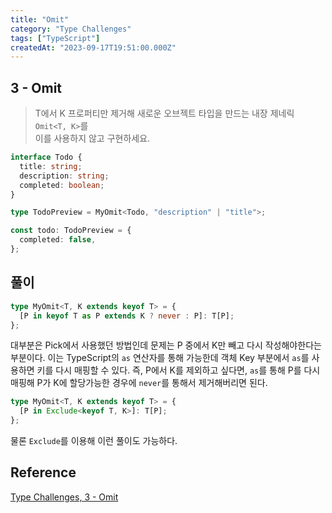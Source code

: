 ```yaml
---
title: "Omit"
category: "Type Challenges"
tags: ["TypeScript"]
createdAt: "2023-09-17T19:51:00.000Z"
---
```


## **3 - Omit**

> T에서 K 프로퍼티만 제거해 새로운 오브젝트 타입을 만드는 내장 제네릭 `Omit<T, K>`를  
> 이를 사용하지 않고 구현하세요.

```typescript
interface Todo {
  title: string;
  description: string;
  completed: boolean;
}

type TodoPreview = MyOmit<Todo, "description" | "title">;

const todo: TodoPreview = {
  completed: false,
};
```

## **풀이**

```typescript
type MyOmit<T, K extends keyof T> = {
  [P in keyof T as P extends K ? never : P]: T[P];
};
```

대부분은 Pick에서 사용했던 방법인데 문제는 P 중에서 K만 빼고 다시 작성해야한다는 부분이다.
이는 TypeScript의 `as` 연산자를 통해 가능한데 객체 Key 부분에서 `as`를 사용하면 키를 다시 매핑할 수 있다.
즉, P에서 K를 제외하고 싶다면, `as`를 통해 P를 다시 매핑해 P가 K에 할당가능한 경우에 `never`를 통해서 제거해버리면 된다.

```typescript
type MyOmit<T, K extends keyof T> = {
  [P in Exclude<keyof T, K>]: T[P];
};
```

물론 `Exclude`를 이용해 이런 풀이도 가능하다.

## Reference

[Type Challenges, 3 - Omit](https://github.com/type-challenges/type-challenges/blob/main/questions/00003-easy-omit/README.ko.md)
